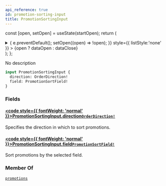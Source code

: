 ```yaml
---
api_reference: true
id: promotion-sorting-input
title: PromotionSortingInput
---
```






const [open, setOpen] = useState(startOpen);
return (
<details {...(open ? { open: true } : {})} className="details" style={{ border:'none', boxShadow:'none', background:'var(--ifm-background-color)' }}>
<summary
onClick={(e) => {
e.preventDefault();
setOpen((open) => !open);
}}
style={{ listStyle:'none' }} >
{open ? dataOpen : dataClose}
</summary>
{open && children}
</details>
);
};

No description

```graphql
input PromotionSortingInput {
  direction: OrderDirection!
  field: PromotionSortField!
}
```

### Fields

#### [<code style={{ fontWeight: 'normal' }}>PromotionSortingInput.<b>direction</b></code>](#)<Bullet />[`OrderDirection!`](../../../api-reference/miscellaneous/enums/order-direction.mdx) <Badge class="badge badge--secondary" text="non-null"/> <Badge class="badge badge--secondary" text="enum"/> <Badge class="badge badge--secondary" text="miscellaneous"/>

Specifies the direction in which to sort promotions.

#### [<code style={{ fontWeight: 'normal' }}>PromotionSortingInput.<b>field</b></code>](#)<Bullet />[`PromotionSortField!`](../../../api-reference/discounts/enums/promotion-sort-field.mdx) <Badge class="badge badge--secondary" text="non-null"/> <Badge class="badge badge--secondary" text="enum"/> <Badge class="badge badge--secondary" text="discounts"/>

Sort promotions by the selected field.

### Member Of

[`promotions`](../../../api-reference/discounts/queries/promotions.mdx) <Badge class="badge badge--secondary" text="query"/>
